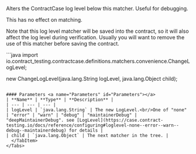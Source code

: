
Alters the ContractCase log level below this matcher. Useful for debugging.

This has no effect on matching.

Note that this log level matcher will be saved into the contract, so it will
also affect the log level during verification. Usually you will want to
remove the use of this matcher before saving the contract.

<Tabs groupId="language">
  <TabItem value="java" label="Java">
```java
import io.contract_testing.contractcase.definitions.matchers.convenience.ChangeLogLevel;

new ChangeLogLevel(java.lang.String logLevel, java.lang.Object child);
```

#### Parameters <a name="Parameters" id="Parameters"></a>
| **Name** | **Type** | **Description** |
| --- | --- | --- |
| logLevel | `java.lang.String` | The new LogLevel.<br/>One of "none" | "error" | "warn" | "debug" | "maintainerDebug" | "deepMaintainerDebug". see [LogLevel](https://case.contract-testing.io/docs/reference/configuring#loglevel-none--error--warn--debug--maintainerdebug) for details |
| child | `java.lang.Object` | The next matcher in the tree. |
  </TabItem>
</Tabs>
